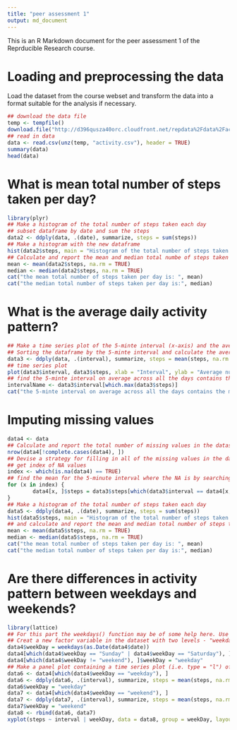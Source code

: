 ```yaml
---
title: "peer assessment 1"
output: md_document
---
```


This is an R Markdown document for the peer assessment 1 of the Reprducible Research course. 

# Loading and preprocessing the data

Load the dataset from the course webset and transform the data into a format suitable for the analysis if necessary.

```r
## download the data file
temp <- tempfile()
download.file("http://d396qusza40orc.cloudfront.net/repdata%2Fdata%2Factivity.zip", temp)
## read in data 
data <- read.csv(unz(temp, "activity.csv"), header = TRUE)
summary(data)
head(data)
```

# What is mean total number of steps taken per day?

```r
library(plyr)
## Make a histogram of the total number of steps taken each day
## subset dataframe by date and sum the steps
data2 <- ddply(data, .(date), summarize, steps = sum(steps))
## Make a histogram with the new dataframe
hist(data2$steps, main = "Histogram of the total number of steps taken each day", xlab = "steps", col = "cyan")
## Calculate and report the mean and median total numbe of steps taken per day
mean <- mean(data2$steps, na.rm = TRUE)
median <- median(data2$steps, na.rm = TRUE)
cat("the mean total number of steps taken per day is: ", mean)
cat("the median total number of steps taken per day is:", median)
```

# What is the average daily activity pattern?

``` r
## Make a time series plot of the 5-minte interval (x-axis) and the average number of steps taken, averaged across all days (y-axis)
## Sorting the dataframe by the 5-minte interval and calculate the average to generate a new data frame data3
data3 <- ddply(data, .(interval), summarize, steps = mean(steps, na.rm = TRUE))
## time series plot
plot(data3$interval, data3$steps, xlab = "Interval", ylab = "Average number of steps", type = "l", col = "blue")
## find the 5-minte interval on average across all the days contains the maximum number of steps
intervalName <- data3$interval[which.max(data3$steps)]
cat("the 5-minte interval on average across all the days contains the maximum number of steps is:", intervalName)
```
# Imputing missing values

```r
data4 <- data
## Calculate and report the total number of missing values in the dataset (i.e. the total number of rows with NAs)
nrow(data4[!complete.cases(data4), ])
## Devise a strategy for filling in all of the missing values in the dataset. The missing value will be filled with the mean for that 5-minute interval. 
## get index of NA values
index <- which(is.na(data4) == TRUE)
## find the mean for the 5-minute interval where the NA is by searching the data3 dataset with the mean of steps according to the interval
for (x in index) {
        data4[x, ]$steps = data3$steps[which(data3$interval == data4[x, ]$interval)]
}
## Make a histogram of the total number of steps taken each day
data5 <- ddply(data4, .(date), summarize, steps = sum(steps))
hist(data5$steps, main = "Histogram of the total number of steps taken each day", xlab = "steps", col = "red")
## and calculate and report the mean and median total number of steps taken per doy
mean <- mean(data5$steps, na.rm = TRUE)
median <- median(data5$steps, na.rm = TRUE)
cat("the mean total number of steps taken per day is: ", mean)
cat("the median total number of steps taken per day is:", median)
```
# Are there differences in activity pattern between weekdays and weekends?

```r
library(lattice)
## For this part the weekdays() function may be of some help here. Use the dataset with the filled-in missing values for this part, which is data4.
## Creat a new factor variable in the dataset with two levels - "weekday" and "weekend" indicating whether a given date is a weekday or weekend day.
data4$weekDay = weekdays(as.Date(data4$date))
data4[which(data4$weekDay == "Sunday" | data4$weekDay == "Saturday"), ]$weekDay = "weekend"
data4[which(data4$weekDay != "weekend"), ]$weekDay = "weekday"
## Make a panel plot containing a time series plot (i.e. type = "l") of the 5-minute interval (x-axis) and the average number of steps taken, averaged across all weekday days or weekend days (y-axis). 
data6 <- data4[which(data4$weekDay == "weekday"), ]
data6 <- ddply(data6, .(interval), summarize, steps = mean(steps, na.rm = TRUE))
data6$weekDay = "weekday"
data7 <- data4[which(data4$weekDay == "weekend"), ]
data7 <- ddply(data7, .(interval), summarize, steps = mean(steps, na.rm = TRUE))
data7$weekDay = "weekend"
data8 <- rbind(data6, data7)
xyplot(steps ~ interval | weekDay, data = data8, group = weekDay, layout = c(1, 2), type = "l")
```



